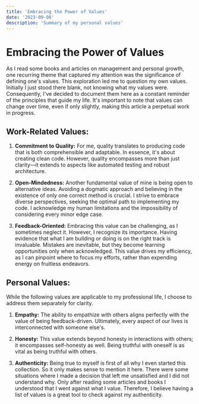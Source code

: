 ```yaml
---
title: 'Embracing the Power of Values'
date: '2023-09-08'
description: 'Summary of my personal values'
---
```

# Embracing the Power of Values

As I read some books and articles on management and personal
growth, one recurring theme that captured my attention
was the significance of defining one's values. This
exploration led me to question my own values. Initially
I just stood there blank, not knowing what my values were.
Consequently, I've decided to document them here as a
constant reminder of the principles that guide my life.
It's important to note that values can change over
time, even if only slightly, making this article a
perpetual work in progress.

## Work-Related Values:

1. **Commitment to Quality:** For me, quality translates
to producing code that is both comprehensible and
adaptable. In essence, it's about creating clean code.
However, quality encompasses more than just
clarity—it extends to aspects like automated
testing and robust architecture.

2. **Open-Mindedness:** Another fundamental value of
mine is being open to alternative ideas.
Avoiding a dogmatic approach and believing in the
existence of only one correct method is crucial.
I strive to embrace diverse perspectives, seeking the
optimal path to implementing my code. I acknowledge
my human limitations and the impossibility of
considering every minor edge case.

3. **Feedback-Oriented:** Embracing this value can be
challenging, as I sometimes neglect it. However,
I recognize its importance. Having evidence that what
I am building or doing is on the right track is
invaluable. Mistakes are inevitable, but they become
learning opportunities only when acknowledged.
This value drives my efficiency, as I can pinpoint
where to focus my efforts, rather than expending
energy on fruitless endeavors.

## Personal Values:

While the following values are applicable to my
professional life, I choose to address them
separately for clarity.

1. **Empathy:** The ability to empathize with others
aligns perfectly with the value of being
feedback-driven. Ultimately, every aspect of our
lives is interconnected with someone else's.

2. **Honesty:** This value extends beyond honesty
in interactions with others; it encompasses
self-honesty as well. Being truthful with oneself
is as vital as being truthful with others.

3. **Authenticity:** Being true to myself is first of all why
I even started this collection.
So it only makes sense to mention it here. There were
some situations where I made a decision that left me unsatisfied and
I did not understand why. Only after reading some articles
and books I understood that I went against what I value.
Therefore, I believe having a list of values is a great tool to check against my authenticity.
